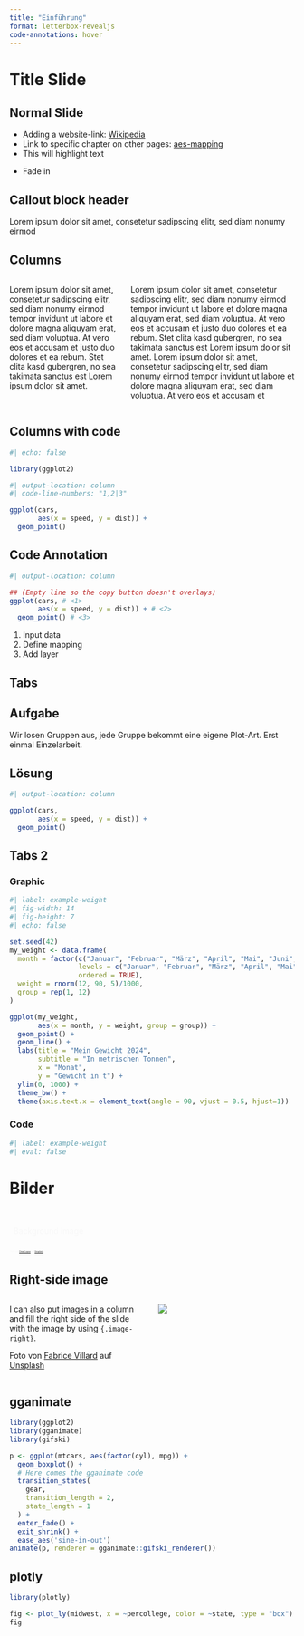 ```yaml
---
title: "Einführung"
format: letterbox-revealjs
code-annotations: hover
---
```



# Title Slide

## Normal Slide


- Adding a website-link: [Wikipedia](https://de.wikipedia.org/wiki/Wikipedia:Hauptseite)
- Link to specific chapter on other pages: [aes-mapping](https://nickhaf.github.io/PlotWorkshop/sessions/ggplot_intro/slides.html#/aesthetic-mapping)
- This will [highlight]{.highlight} text

::: {.fragment}
- Fade in
:::


:::{.callout-tip}
## Callout block header
Lorem ipsum dolor sit amet, consetetur sadipscing elitr, sed diam nonumy eirmod
:::


## Columns

:::: {.columns}

::: {.column width="40%"}
Lorem [ipsum dolor]{.highlight} sit amet, consetetur sadipscing elitr, sed diam nonumy eirmod tempor invidunt ut labore et dolore magna aliquyam erat, sed diam voluptua. At vero eos et accusam et justo duo dolores et ea rebum. Stet clita kasd gubergren, no sea takimata sanctus est Lorem ipsum dolor sit amet.
:::

::: {.column width="60%"}

::: small
Lorem ipsum dolor sit amet, consetetur sadipscing elitr, sed diam nonumy eirmod tempor invidunt ut labore et dolore magna aliquyam erat, sed diam voluptua. At vero eos et accusam et justo duo dolores et ea rebum. Stet clita kasd gubergren, no sea takimata sanctus est Lorem ipsum dolor sit amet. Lorem ipsum dolor sit amet, consetetur sadipscing elitr, sed diam nonumy eirmod tempor invidunt ut labore et dolore magna aliquyam erat, sed diam voluptua. At vero eos et accusam et
:::

:::

::::

## Columns with code

```r
#| echo: false

library(ggplot2)
```


```r
#| output-location: column
#| code-line-numbers: "1,2|3"

ggplot(cars, 
       aes(x = speed, y = dist)) +
  geom_point()
```

## Code Annotation
```r
#| output-location: column

## (Empty line so the copy button doesn't overlays)
ggplot(cars, # <1> 
       aes(x = speed, y = dist)) + # <2>
  geom_point() # <3>
```
1. Input data
2. Define mapping
3. Add layer

## Tabs
::: {.panel-tabset}

## Aufgabe 
Wir losen Gruppen aus, jede Gruppe bekommt eine eigene Plot-Art. Erst einmal Einzelarbeit.

## Lösung

```r
#| output-location: column

ggplot(cars, 
       aes(x = speed, y = dist)) +
  geom_point()
```

:::

## Tabs 2

::: panel-tabset
### Graphic


```r
#| label: example-weight
#| fig-width: 14
#| fig-height: 7
#| echo: false

set.seed(42)
my_weight <- data.frame(
  month = factor(c("Januar", "Februar", "März", "April", "Mai", "Juni", "Juli", "August", "September", "Oktober", "November", "Dezember"),
                 levels = c("Januar", "Februar", "März", "April", "Mai", "Juni", "Juli", "August", "September", "Oktober", "November", "Dezember"), 
                 ordered = TRUE), 
  weight = rnorm(12, 90, 5)/1000, 
  group = rep(1, 12)
)

ggplot(my_weight, 
       aes(x = month, y = weight, group = group)) +
  geom_point() +
  geom_line() +
  labs(title = "Mein Gewicht 2024",
       subtitle = "In metrischen Tonnen", 
       x = "Monat", 
       y = "Gewicht in t") +
  ylim(0, 1000) + 
  theme_bw() +
  theme(axis.text.x = element_text(angle = 90, vjust = 0.5, hjust=1))
```


### Code


```r
#| label: example-weight
#| eval: false
```

:::



# Bilder

##  {background-image="ggplot_intro/images/babyfeet.jpg" background-size="1225px"}

::: {.absolute right="1.5%" top="1.5%" style="padding: 0.5em 0.5em; background-color: rgba(255, 255, 255, 0); backdrop-filter: blur(0px); box-shadow: 0 0 0rem 0 rgba(255, 255, 255, 0); color:#F8F8F8;"}
Background image
:::


::: {.absolute right="0%" bottom="0%" style="font-size:0.25em; padding: 0.5em 0.5em; background-color: rgba(255, 255, 255, 0); backdrop-filter: blur(0px); box-shadow: 0 0 0rem 0 rgba(255, 255, 255, 0); color:#F8F8F8;"}

Foto von <a href="https://unsplash.com/de/@omarlopez1?utm_content=creditCopyText&utm_medium=referral&utm_source=unsplash">Omar Lopez</a> auf <a href="https://unsplash.com/de/fotos/person-die-babyfusse-halt-vTknj2OxDVg?utm_content=creditCopyText&utm_medium=referral&utm_source=unsplash">Unsplash</a>
:::


## Right-side image


:::: {.columns} 
::: {.column width="50%"}
I can also put images in a column and fill the right side of the slide with the image by using `{.image-right}`.

Foto von <a href="https://unsplash.com/de/@fabulu75?utm_content=creditCopyText&utm_medium=referral&utm_source=unsplash">Fabrice Villard</a> auf <a href="https://unsplash.com/de/fotos/fotografie-des-baumes-Jrl_UQcZqOc?utm_content=creditCopyText&utm_medium=referral&utm_source=unsplash">Unsplash</a>
      

:::

::: {.column width="50%"}

![](tree.jpg){.image-right}
::: 
:::: 




## gganimate


```r
library(ggplot2)
library(gganimate)
library(gifski)

p <- ggplot(mtcars, aes(factor(cyl), mpg)) + 
  geom_boxplot() + 
  # Here comes the gganimate code
  transition_states(
    gear,
    transition_length = 2,
    state_length = 1
  ) +
  enter_fade() + 
  exit_shrink() +
  ease_aes('sine-in-out')
animate(p, renderer = gganimate::gifski_renderer())
```



## plotly



```r
library(plotly)

fig <- plot_ly(midwest, x = ~percollege, color = ~state, type = "box")
fig

```

